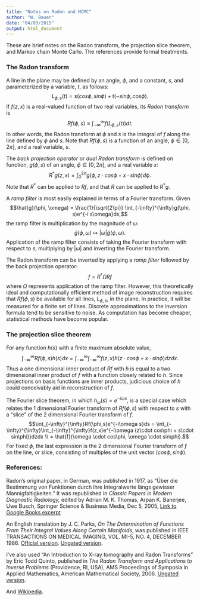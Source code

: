```yaml
---
title: "Notes on Radon and MCMC"
author: "W. Bauer"
date: "04/03/2015"
output: html_document
---
```


These are brief notes on the Radon transform, the projection slice theorem, and Markov chain Monte Carlo. The references provide formal treatments.

### The Radon transform

A line in the plane may be defined by an angle, $\phi$, and a constant, $s$, and parameterized by a variable, $t$, as follows:$$L_{\phi, s}(t) = s(cos\phi, sin\phi) + t(-sin\phi, cos\phi).$$If $f(z,x)$ is a real-valued function of two real variables, its *Radon transform* is $$Rf(\phi, s) \equiv \int_{-\infty}^{\infty}f\left(L_{\phi, s}(t)\right)dt.$$In other words, the Radon transform at $\phi$ and $s$ is the integral of $f$ along the line defined by $\phi$ and $s$. Note that $Rf(\phi, s)$ is a function of an angle, $\phi \in [0,2\pi],$ and a real variable, $s$.

The *back projection operator* or *dual Radon transform* is defined on function, $g(\phi, s)$ of an angle, $\phi \in [0, 2\pi]$, and a real variable $x$:$$R^*g(z, x) = \int_0^{2\pi}g(\phi, z\cdot cos\phi+x\cdot sin\phi)d\phi.$$Note that $R^*$ can be applied to $Rf$, and that $R$ can be applied to $R^*g$.

A *ramp filter* is most easily explained in terms of a Fourier transform. Given $$\hat{g}(\phi, \omega) = \frac{1}{\sqrt{2\pi}} \int_{-\infty}^{\infty}g(\phi, s)e^{-i s\omega}dx,$$the ramp filter is multiplication by the magnitude of $\omega$:$$\hat{g}(\phi, \omega) \mapsto |\omega|\hat{g}(\phi, \omega).$$ Application of the ramp filter consists of taking the Fourier transform with respect to $s$, multiplying by $|\omega|$ and inverting the Fourier transform. 

The Radon transform can be inverted by applying a *ramp filter* followed by the back projection operator:$$f = R^*\Omega Rf$$where $\Omega$ represents application of the ramp filter. However, this theoretically ideal and computationally efficient method of image reconstruction requires that $Rf(\phi, s)$ be available for all lines, $L_{\phi, s},$ in the plane. In practice, it will be measured for a finite set of lines. Discrete approximations to the inversion formula tend to be sensitive to noise. As computation has become cheaper, statistical methods have become popular.

### The projection slice theorem

For any function $h(s)$ with a finite maximum absolute value,$$\int_{-\infty}^{\infty}Rf(\phi, s)h(s)dx =  \int_{-\infty}^{\infty}\int_{-\infty}^{\infty}f(z, x)h(z\cdot cos\phi + x \cdot sin\phi)dzdx.$$Thus a one dimensional inner product of $Rf$ with $h$ is equal to a two dimensional inner product of $f$ with a function closely related to $h$. Since projections on basis functions are inner products, judicious choice of $h$ could conceivably aid in reconstruction of $f$.

The Fourier slice theorem, in which $h_{\omega}(s) = e^{-i \omega s}$, is a special case which relates the 1 dimensional Fourier transform of $Rf(\phi, s)$ with respect to $s$ with a "slice" of the 2 dimensional Fourier transform of $f$.$$\int_{-\infty}^{\infty}Rf(\phi,s)e^{-i\omega s}ds = \int_{-\infty}^{\infty}\int_{-\infty}^{\infty}f(z,x)e^{-i\omega (z\cdot cos\phi + s\cdot sin\phi)}dzdx \\ = \hat{f}(\omega \cdot cos\phi, \omega \cdot sin\phi).$$For fixed $\phi$, the last expression is the 2 dimensional Fourier transform of $f$ on the line, or slice, consisting of multiples of the unit vector $(cos\phi, sin\phi)$.



### References:

Radon's original paper, in German, was published in 1917, as "Über die Bestimmung von Funktionen durch ihre Integralwerte längs gewisser Mannigfaltigkeiten." It was republished in *Classic Papers in Modern Diagnostic Radiology,* edited by Adrian M. K. Thomas, Arpan K. Banerjee, Uwe Busch, Springer Science & Business Media, Dec 5, 2005, [Link to Google Books excerpt](http://books.google.com/books?hl=en&lr=&id=zgezC3Osm8QC&oi=fnd&pg=PA5&dq=J+Radon&ots=RdpAO_NgyJ&sig=2Cbm2EUDskmHMNeRP_FQvihmqdo#v=onepage&q=J%20Radon&f=false)

An English translation by J. C. Parks, *On The Determination of Functions From Their Integral Values Along Certain Manifolds*, was published in IEEE TRANSACTIONS ON MEDICAL IMAGING, VOL. MI-5, NO. 4, DECEMBER 1986. [Official version](http://ieeexplore.ieee.org/xpl/login.jsp?tp=&arnumber=4307775&url=http%3A%2F%2Fieeexplore.ieee.org%2Fxpls%2Fabs_all.jsp%3Farnumber%3D4307775). [Ungated version](http://equinto.math.tufts.edu/research/sc-article.pdf).

I've also used "An Introduction to X-ray tomography and Radon Transforms" by Eric Todd Quinto, published in *The Radon Transform and Applications to Inverse Problems* (Providence, RI, USA), AMS Proceedings of Symposia in Applied Mathematics, American Mathematical Society, 2006. [Ungated version](http://equinto.math.tufts.edu/research/sc-article.pdf).

And [Wikipedia](http://en.wikipedia.org/wiki/Radon_transform).